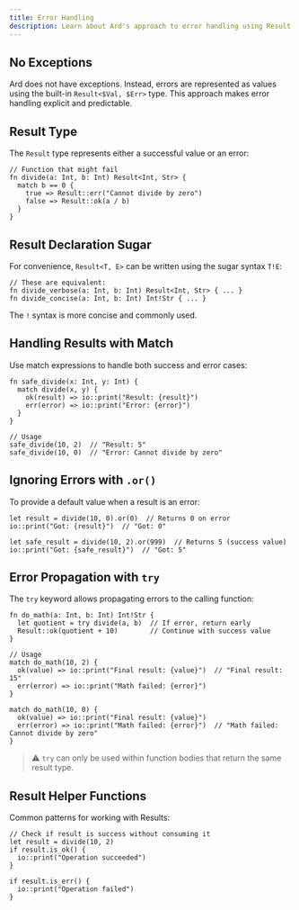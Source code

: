```yaml
---
title: Error Handling
description: Learn about Ard's approach to error handling using Result types and the try keyword.
---
```


## No Exceptions

Ard does not have exceptions. Instead, errors are represented as values using the built-in `Result<$Val, $Err>` type. This approach makes error handling explicit and predictable.

## Result Type

The `Result` type represents either a successful value or an error:

```ard
// Function that might fail
fn divide(a: Int, b: Int) Result<Int, Str> {
  match b == 0 {
    true => Result::err("Cannot divide by zero")
    false => Result::ok(a / b)
  }
}
```

## Result Declaration Sugar

For convenience, `Result<T, E>` can be written using the sugar syntax `T!E`:

```ard
// These are equivalent:
fn divide_verbose(a: Int, b: Int) Result<Int, Str> { ... }
fn divide_concise(a: Int, b: Int) Int!Str { ... }
```

The `!` syntax is more concise and commonly used.

## Handling Results with Match

Use match expressions to handle both success and error cases:

```ard
fn safe_divide(x: Int, y: Int) {
  match divide(x, y) {
    ok(result) => io::print("Result: {result}")
    err(error) => io::print("Error: {error}")
  }
}

// Usage
safe_divide(10, 2)  // "Result: 5"
safe_divide(10, 0)  // "Error: Cannot divide by zero"
```

## Ignoring Errors with `.or()`

To provide a default value when a result is an error:

```ard
let result = divide(10, 0).or(0)  // Returns 0 on error
io::print("Got: {result}")  // "Got: 0"

let safe_result = divide(10, 2).or(999)  // Returns 5 (success value)
io::print("Got: {safe_result}")  // "Got: 5"
```

## Error Propagation with `try`

The `try` keyword allows propagating errors to the calling function:

```ard
fn do_math(a: Int, b: Int) Int!Str {
  let quotient = try divide(a, b)  // If error, return early
  Result::ok(quotient + 10)        // Continue with success value
}

// Usage
match do_math(10, 2) {
  ok(value) => io::print("Final result: {value}")  // "Final result: 15"
  err(error) => io::print("Math failed: {error}")
}

match do_math(10, 0) {
  ok(value) => io::print("Final result: {value}")
  err(error) => io::print("Math failed: {error}")  // "Math failed: Cannot divide by zero"
}
```

> ⚠️ `try` can only be used within function bodies that return the same result type.

## Result Helper Functions

Common patterns for working with Results:

```ard
// Check if result is success without consuming it
let result = divide(10, 2)
if result.is_ok() {
  io::print("Operation succeeded")
}

if result.is_err() {
  io::print("Operation failed")
}
```
